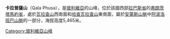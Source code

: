 {{Coord|14|53|14|S|69|6|54|W|display=title}}

'''卡拉普薩山'''（Qala Phusa），是[[玻利維亞|玻利維亞]]的山峰，位於該國西部[[拉巴斯省_(玻利維亞)|拉巴斯省]]的[[弗朗茨塔馬約省|弗朗茨塔馬約省]]，處於[[瓦拉查山|瓦拉查山]]西南面和[[哈查瓦拉查山|哈查瓦拉查山]]東南面，屬於[[安第斯山脈|安第斯山脈]]中[[阿波洛班巴山脈|阿波洛班巴山脈]]的一部分，海拔高度5,465米。

{{Bolivia-geo-stub}}
[[Category:玻利維亞山峰|Category:玻利維亞山峰]]